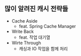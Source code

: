 ## 많이 알려진 캐시 전략들

- Cache Aside 
  - feat. Spring Cache Manager
- Write Back 
  - feat. 작업 대기열 
- Wirte Through
  - 캐싱과 IO 작업을 함께 처리 

